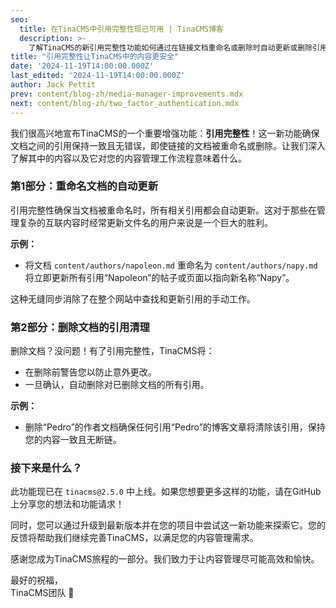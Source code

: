 ```yaml
---
seo:
  title: 在TinaCMS中引用完整性现已可用 | TinaCMS博客
  description: >-
    了解TinaCMS的新引用完整性功能如何通过在链接文档重命名或删除时自动更新或删除引用来简化内容管理。
title: "引用完整性让TinaCMS中的内容更安全"
date: '2024-11-19T14:00:00.000Z'
last_edited: '2024-11-19T14:00:00.000Z'
author: Jack Pettit
prev: content/blog-zh/media-manager-improvements.mdx
next: content/blog-zh/two_factor_authentication.mdx
---
```


我们很高兴地宣布TinaCMS的一个重要增强功能：**引用完整性**！这一新功能确保文档之间的引用保持一致且无错误，即使链接的文档被重命名或删除。让我们深入了解其中的内容以及它对您的内容管理工作流程意味着什么。

### 第1部分：重命名文档的自动更新

引用完整性确保当文档被重命名时，所有相关引用都会自动更新。这对于那些在管理复杂的互联内容时经常更新文件名的用户来说是一个巨大的胜利。

**示例：**

* 将文档 `content/authors/napoleon.md` 重命名为 `content/authors/napy.md` 将立即更新所有引用“Napoleon”的帖子或页面以指向新名称“Napy”。

这种无缝同步消除了在整个网站中查找和更新引用的手动工作。

### 第2部分：删除文档的引用清理

删除文档？没问题！有了引用完整性，TinaCMS将：

* 在删除前警告您以防止意外更改。
* 一旦确认，自动删除对已删除文档的所有引用。

**示例：**

* 删除“Pedro”的作者文档确保任何引用“Pedro”的博客文章将清除该引用，保持您的内容一致且无断链。

### 接下来是什么？

此功能现已在 `tinacms@2.5.0` 中上线。如果您想要更多这样的功能，请在GitHub上分享您的想法和功能请求！

同时，您可以通过升级到最新版本并在您的项目中尝试这一新功能来探索它。您的反馈将帮助我们继续完善TinaCMS，以满足您的内容管理需求。

感谢您成为TinaCMS旅程的一部分。我们致力于让内容管理尽可能高效和愉快。

最好的祝福，\
TinaCMS团队 🦙